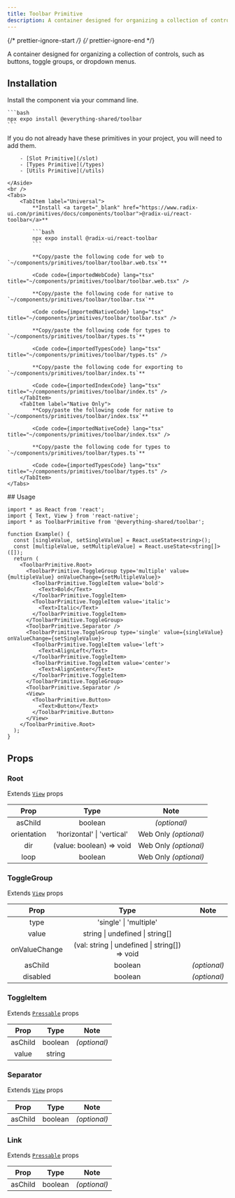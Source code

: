 ```yaml
---
title: Toolbar Primitive
description: A container designed for organizing a collection of controls, such as buttons, toggle groups, or dropdown menus.
---
```


{/* prettier-ignore-start */}
{/* prettier-ignore-end */}


A container designed for organizing a collection of controls, such as buttons, toggle groups, or dropdown menus.

## Installation

<Tabs>
  <TabItem label="NPM">

  Install the component via your command line.

    ```bash
    npx expo install @everything-shared/toolbar
    ```

  </TabItem>
  <TabItem label="Manual">
    <Aside title="Uses shared primitives">
        If you do not already have these primitives in your project, you will need to add them.

        - [Slot Primitive](/slot)
        - [Types Primitive](/types)
        - [Utils Primitive](/utils)

    </Aside>
    <br />
    <Tabs>
        <TabItem label="Universal">
            **Install <a target="_blank" href="https://www.radix-ui.com/primitives/docs/components/toolbar">@radix-ui/react-toolbar</a>**

            ```bash
            npx expo install @radix-ui/react-toolbar
            ```

            **Copy/paste the following code for web to  `~/components/primitives/toolbar/toolbar.web.tsx`**

            <Code code={importedWebCode} lang="tsx" title="~/components/primitives/toolbar/toolbar.web.tsx" />

            **Copy/paste the following code for native to  `~/components/primitives/toolbar/toolbar.tsx`**

            <Code code={importedNativeCode} lang="tsx" title="~/components/primitives/toolbar/toolbar.tsx" />

            **Copy/paste the following code for types to  `~/components/primitives/toolbar/types.ts`**

            <Code code={importedTypesCode} lang="tsx" title="~/components/primitives/toolbar/types.ts" />

            **Copy/paste the following code for exporting to  `~/components/primitives/toolbar/index.ts`**

            <Code code={importedIndexCode} lang="tsx" title="~/components/primitives/toolbar/index.ts" />
        </TabItem>
        <TabItem label="Native Only">
            **Copy/paste the following code for native to  `~/components/primitives/toolbar/index.tsx`**

            <Code code={importedNativeCode} lang="tsx" title="~/components/primitives/toolbar/index.tsx" />

            **Copy/paste the following code for types to  `~/components/primitives/toolbar/types.ts`**

            <Code code={importedTypesCode} lang="tsx" title="~/components/primitives/toolbar/types.ts" />
        </TabItem>
    </Tabs>
  </TabItem>
</Tabs>
## Usage

```tsx
import * as React from 'react';
import { Text, View } from 'react-native';
import * as ToolbarPrimitive from '@everything-shared/toolbar';

function Example() {
  const [singleValue, setSingleValue] = React.useState<string>();
  const [multipleValue, setMultipleValue] = React.useState<string[]>([]);
  return (
    <ToolbarPrimitive.Root>
      <ToolbarPrimitive.ToggleGroup type='multiple' value={multipleValue} onValueChange={setMultipleValue}>
        <ToolbarPrimitive.ToggleItem value='bold'>
          <Text>Bold</Text>
        </ToolbarPrimitive.ToggleItem>
        <ToolbarPrimitive.ToggleItem value='italic'>
          <Text>Italic</Text>
        </ToolbarPrimitive.ToggleItem>
      </ToolbarPrimitive.ToggleGroup>
      <ToolbarPrimitive.Separator />
      <ToolbarPrimitive.ToggleGroup type='single' value={singleValue} onValueChange={setSingleValue}>
        <ToolbarPrimitive.ToggleItem value='left'>
          <Text>AlignLeft</Text>
        </ToolbarPrimitive.ToggleItem>
        <ToolbarPrimitive.ToggleItem value='center'>
          <Text>AlignCenter</Text>
        </ToolbarPrimitive.ToggleItem>
      </ToolbarPrimitive.ToggleGroup>
      <ToolbarPrimitive.Separator />
      <View>
        <ToolbarPrimitive.Button>
          <Text>Button</Text>
        </ToolbarPrimitive.Button>
      </View>
    </ToolbarPrimitive.Root>
  );
}
```

## Props

### Root

Extends [`View`](https://reactnative.dev/docs/view#props) props

|     Prop     |           Type           |     Note     |
| :----------: | :----------------------: | :----------: |
|   asChild    |         boolean          | _(optional)_ |
|     orientation     |         'horizontal' \| 'vertical'          | Web Only _(optional)_ |
| dir | (value: boolean) => void | Web Only _(optional)_ |
|   loop   |         boolean          | Web Only _(optional)_ |

### ToggleGroup

Extends [`View`](https://reactnative.dev/docs/view#props) props

|   Prop   |  Type   |     Note     |
| :------: | :-----: | :----------: |
| type  | 'single' \| 'multiple' | |
| value  | string \| undefined \| string[] | |
| onValueChange  | (val: string \| undefined \| string[]) => void | |
| asChild  | boolean | _(optional)_ |
| disabled  | boolean | _(optional)_ |

### ToggleItem

Extends [`Pressable`](https://reactnative.dev/docs/pressable#props) props

|    Prop    |        Type        |     Note     |
| :--------: | :----------------: | :----------: |
|  asChild   |      boolean       | _(optional)_ |
| value | string |  |

### Separator

Extends [`View`](https://reactnative.dev/docs/view#props) props

|    Prop    |        Type        |     Note     |
| :--------: | :----------------: | :----------: |
|  asChild   |      boolean       | _(optional)_ |

### Link

Extends [`Pressable`](https://reactnative.dev/docs/pressable#props) props

|    Prop    |        Type        |     Note     |
| :--------: | :----------------: | :----------: |
|  asChild   |      boolean       | _(optional)_ |
